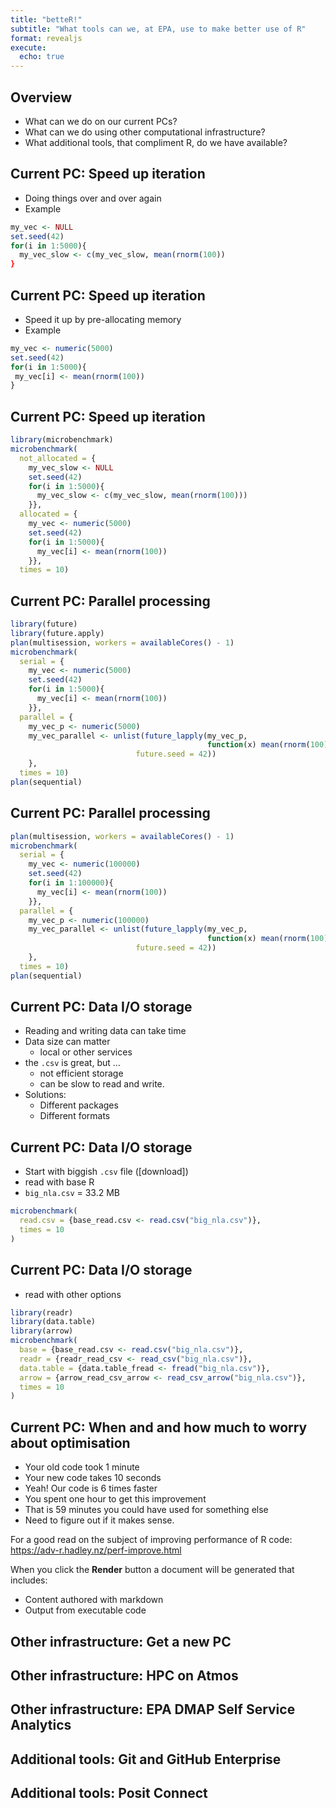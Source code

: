 ```yaml
---
title: "betteR!"
subtitle: "What tools can we, at EPA, use to make better use of R"
format: revealjs
execute: 
  echo: true
---
```


## Overview

- What can we do on our current PCs?
- What can we do using other computational infrastructure?
- What additional tools, that compliment R, do we have available?

## Current PC: Speed up iteration

- Doing things over and over again
- Example

```r
my_vec <- NULL
set.seed(42)
for(i in 1:5000){
  my_vec_slow <- c(my_vec_slow, mean(rnorm(100)) 
}
```

## Current PC: Speed up iteration

- Speed it up by pre-allocating memory
- Example

```r
my_vec <- numeric(5000)
set.seed(42) 
for(i in 1:5000){
 my_vec[i] <- mean(rnorm(100)) 
}
```

## Current PC: Speed up iteration

```r
library(microbenchmark)
microbenchmark(
  not_allocated = {
    my_vec_slow <- NULL
    set.seed(42)
    for(i in 1:5000){
      my_vec_slow <- c(my_vec_slow, mean(rnorm(100))) 
    }},
  allocated = {
    my_vec <- numeric(5000)
    set.seed(42)
    for(i in 1:5000){
      my_vec[i] <- mean(rnorm(100)) 
    }}, 
  times = 10)
```

## Current PC: Parallel processing

```r
library(future)
library(future.apply)
plan(multisession, workers = availableCores() - 1)
microbenchmark(
  serial = {
    my_vec <- numeric(5000)
    set.seed(42)
    for(i in 1:5000){
      my_vec[i] <- mean(rnorm(100)) 
    }}, 
  parallel = {
    my_vec_p <- numeric(5000)
    my_vec_parallel <- unlist(future_lapply(my_vec_p, 
                                            function(x) mean(rnorm(100)), 
                            future.seed = 42))
    },
  times = 10)
plan(sequential)
```

## Current PC: Parallel processing

```r
plan(multisession, workers = availableCores() - 1)
microbenchmark(
  serial = {
    my_vec <- numeric(100000)
    set.seed(42)
    for(i in 1:100000){
      my_vec[i] <- mean(rnorm(100)) 
    }}, 
  parallel = {
    my_vec_p <- numeric(100000)
    my_vec_parallel <- unlist(future_lapply(my_vec_p, 
                                            function(x) mean(rnorm(100)), 
                            future.seed = 42))
    },
  times = 10)
plan(sequential)
```

## Current PC: Data I/O storage

- Reading and writing data can take time
- Data size can matter
  - local or other services
- the `.csv` is great, but ...
  - not efficient storage
  - can be slow to read and write.
- Solutions: 
  - Different packages
  - Different formats
  
## Current PC: Data I/O storage

- Start with biggish `.csv` file ([download])
- read with base R
- `big_nla.csv` = 33.2 MB

```r
microbenchmark(
  read.csv = {base_read.csv <- read.csv("big_nla.csv")},
  times = 10
)
```

## Current PC: Data I/O storage

- read with other options

```r
library(readr)
library(data.table)
library(arrow)
microbenchmark(
  base = {base_read.csv <- read.csv("big_nla.csv")},
  readr = {readr_read_csv <- read_csv("big_nla.csv")},
  data.table = {data.table_fread <- fread("big_nla.csv")},
  arrow = {arrow_read_csv_arrow <- read_csv_arrow("big_nla.csv")},
  times = 10
)
```

## Current PC: When and and how much to worry about optimisation

- Your old code took 1 minute
- Your new code takes 10 seconds
- Yeah!  Our code is 6 times faster
- You spent one hour to get this improvement
- That is 59 minutes you could have used for something else
- Need to figure out if it makes sense.

For a good read on the subject of improving performance of R code: <https://adv-r.hadley.nz/perf-improve.html>

When you click the **Render** button a document will be generated that includes:

-   Content authored with markdown
-   Output from executable code

## Other infrastructure: Get a new PC

## Other infrastructure: HPC on Atmos

## Other infrastructure: EPA DMAP Self Service Analytics

## Additional tools: Git and GitHub Enterprise

## Additional tools: Posit Connect
